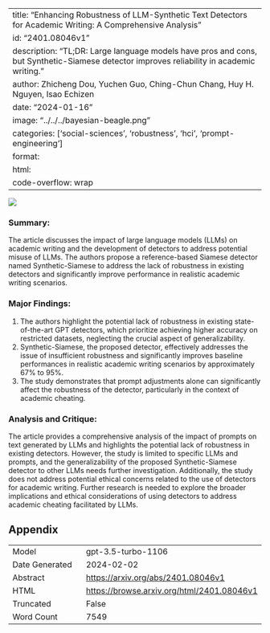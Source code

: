 
---
title: "Enhancing Robustness of LLM-Synthetic Text Detectors for Academic Writing: A Comprehensive Analysis"
id: "2401.08046v1"
description: "TL;DR: Large language models have pros and cons, but Synthetic-Siamese detector improves reliability in academic writing."
author: Zhicheng Dou, Yuchen Guo, Ching-Chun Chang, Huy H. Nguyen, Isao Echizen
date: "2024-01-16"
image: "../../../bayesian-beagle.png"
categories: ['social-sciences', 'robustness', 'hci', 'prompt-engineering']
format:
  html:
    code-overflow: wrap
---

![](None)

### **Summary:**
The article discusses the impact of large language models (LLMs) on academic writing and the development of detectors to address potential misuse of LLMs. The authors propose a reference-based Siamese detector named Synthetic-Siamese to address the lack of robustness in existing detectors and significantly improve performance in realistic academic writing scenarios.

### **Major Findings:**
1. The authors highlight the potential lack of robustness in existing state-of-the-art GPT detectors, which prioritize achieving higher accuracy on restricted datasets, neglecting the crucial aspect of generalizability.
2. Synthetic-Siamese, the proposed detector, effectively addresses the issue of insufficient robustness and significantly improves baseline performances in realistic academic writing scenarios by approximately 67% to 95%.
3. The study demonstrates that prompt adjustments alone can significantly affect the robustness of the detector, particularly in the context of academic cheating.

### **Analysis and Critique:**
The article provides a comprehensive analysis of the impact of prompts on text generated by LLMs and highlights the potential lack of robustness in existing detectors. However, the study is limited to specific LLMs and prompts, and the generalizability of the proposed Synthetic-Siamese detector to other LLMs needs further investigation. Additionally, the study does not address potential ethical concerns related to the use of detectors for academic writing. Further research is needed to explore the broader implications and ethical considerations of using detectors to address academic cheating facilitated by LLMs.

## Appendix

|          |          |
|----------|----------|
| Model     | gpt-3.5-turbo-1106       |
| Date Generated     | 2024-02-02       |
| Abstract | [https://arxiv.org/abs/2401.08046v1](https://arxiv.org/abs/2401.08046v1)        |
| HTML     | [https://browse.arxiv.org/html/2401.08046v1](https://browse.arxiv.org/html/2401.08046v1)       |
| Truncated       | False       |
| Word Count       | 7549       |